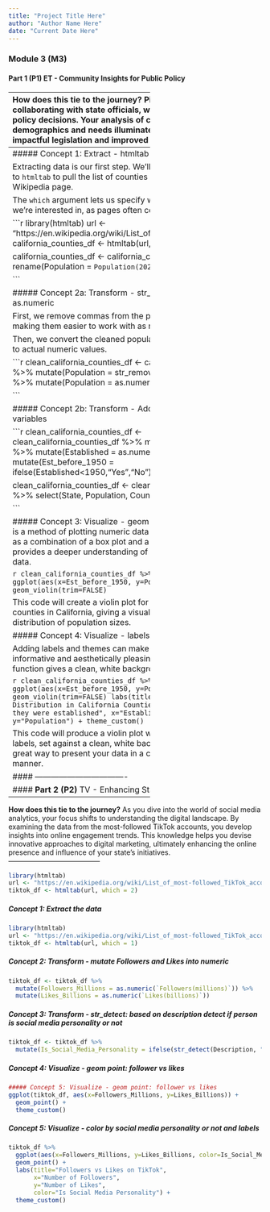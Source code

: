 ```yaml
---
title: "Project Title Here"
author: "Author Name Here"
date: "Current Date Here"
---
```







### **Module 3 (M3)**

#### **Part 1 (P1)** ET - Community Insights for Public Policy

---------------------------------------
**How does this tie to the journey?**
Picture yourself collaborating with state officials, wielding data to inform policy decisions. Your analysis of community demographics and needs illuminates the path to impactful legislation and improved civic life.
---------------------------------------
##### Concept 1: Extract - htmltab



Extracting data is our first step. We'll use a function similar to `htmltab` to pull the list of counties directly from the Wikipedia page.

The `which` argument lets us specify which table on the page we're interested in, as pages often contain multiple tables.

```r
library(htmltab)
url <- "https://en.wikipedia.org/wiki/List_of_counties_in_California"
california_counties_df <- htmltab(url, which = 2)


california_counties_df <- california_counties_df %>% 
  rename(Population = `Population(2022)`,
         Established = Est.)

```


##### Concept 2a: Transform - str_remove_all & as.numeric

First, we remove commas from the population figures, making them easier to work with as numeric values. 

Then, we convert the cleaned population data from strings to actual numeric values.

```r
clean_california_counties_df <- california_counties_df %>%
  mutate(Population = str_remove_all(Population,",")) %>% 
  mutate(Population = as.numeric(Population))

```

##### Concept 2b: Transform - Adding & Select a variables

```r

clean_california_counties_df <- clean_california_counties_df %>%
  mutate(State = "CA") %>% 
  mutate(Established = as.numeric(Established)) %>% 
  mutate(Est_before_1950 = ifelse(Established<1950,"Yes","No"))

clean_california_counties_df <- clean_california_counties_df %>% 
  select(State, Population, County, Est_before_1950)

```



##### Concept 3: Visualize - geom violin plot
A violin plot is a method of plotting numeric data and can be thought of as a combination of a box plot and a kernel density plot. It provides a deeper understanding of the distribution of the data.

```r
clean_california_counties_df %>% 
  ggplot(aes(x=Est_before_1950, y=Population)) + 
  geom_violin(trim=FALSE)
```

This code will create a violin plot for the population of counties in California, giving a visual representation of the distribution of population sizes.

##### Concept 4: Visualize - labels & theme_custom

Adding labels and themes can make your plots more informative and aesthetically pleasing. The `theme_bw()` function gives a clean, white background to your plots.

```r
clean_california_counties_df %>% 
  ggplot(aes(x=Est_before_1950, y=Population)) + 
  geom_violin(trim=FALSE)
labs(title="Population Distribution in California Counties \n 
       Based on when they were established",
     x="Established Before 1950",
     y="Population") +
  theme_custom()
```

This code will produce a violin plot with a title and axis labels, set against a clean, white background theme. It's a great way to present your data in a clear and professional manner.


#### ----------------------------------





#### **Part 2 (P2)** TV - Enhancing State Services with Data
---------------------------------------

**How does this tie to the journey?**
As you dive into the world of social media analytics, your focus shifts to understanding the digital landscape. By examining the data from the most-followed TikTok accounts, you develop insights into online engagement trends. This knowledge helps you devise innovative approaches to digital marketing, ultimately enhancing the online presence and influence of your state's initiatives.
---------------------------------------

```r
library(htmltab)
url <- "https://en.wikipedia.org/wiki/List_of_most-followed_TikTok_accounts"
tiktok_df <- htmltab(url, which = 2)

```



##### Concept 1: Extract the data


```r
library(htmltab)
url <- "https://en.wikipedia.org/wiki/List_of_most-followed_TikTok_accounts"
tiktok_df <- htmltab(url, which = 1)

```

##### Concept 2: Transform - mutate Followers and Likes into numeric

```r
tiktok_df <- tiktok_df %>%
  mutate(Followers_Millions = as.numeric(`Followers(millions)`)) %>%
  mutate(Likes_Billions = as.numeric(`Likes(billions)`))
```



##### Concept 3: Transform - str_detect: based on description detect if person is social media personality or not  
```r
tiktok_df <- tiktok_df %>%
  mutate(Is_Social_Media_Personality = ifelse(str_detect(Description, "Social media personality"), TRUE, FALSE))
```





##### Concept 4: Visualize - geom point: follower vs likes

```r
##### Concept 5: Visualize - geom point: follower vs likes
ggplot(tiktok_df, aes(x=Followers_Millions, y=Likes_Billions)) +
  geom_point() + 
  theme_custom()
```




##### Concept 5: Visualize - color by social media personality or not   and labels 
```r
tiktok_df %>% 
  ggplot(aes(x=Followers_Millions, y=Likes_Billions, color=Is_Social_Media_Personality)) +
  geom_point() +
  labs(title="Followers vs Likes on TikTok",
       x="Number of Followers",
       y="Number of Likes",
       color="Is Social Media Personality") +
  theme_custom()
```








